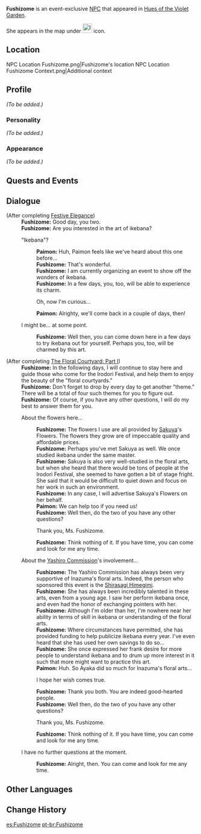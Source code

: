 {{Meta
<!-- Remove this template after adding the missing info -->
|missing_NPC_profile  = yes
}}
{{Character Infobox
|type             = Event NPC
|image            = NPC Fushizome.png
|region           = Inazuma
|affiliation      = 
|title            = Florist
}}
'''Fushizome''' is an event-exclusive [[NPC]] that appeared in [[Hues of the Violet Garden]].

She appears in the map under [[File:Icon Dialogue Flower.svg|25x25px]] icon.

==Location==
<gallery hideaddbutton="true" captionalign="center">
NPC Location Fushizome.png|Fushizome's location
NPC Location Fushizome Context.png|Additional context
</gallery>

==Profile==
<!--detailed story/lore information goes here-->
''(To be added.)''

===Personality===
''(To be added.)''

===Appearance===
''(To be added.)''

==Quests and Events==
{{Quest Appearances}}

==Dialogue==
{{Dialogue start}}
;(After completing [[Festive Elegance]])
:'''Fushizome:''' Good day, you two.
:'''Fushizome:''' Are you interested in the art of ikebana?
:{{DIcon}} "Ikebana"?
::'''Paimon:''' Huh, Paimon feels like we've heard about this one before...
::'''Fushizome:''' That's wonderful.
::'''Fushizome:''' I am currently organizing an event to show off the wonders of ikebana.
::'''Fushizome:''' In a few days, you, too, will be able to experience its charm.
::{{DIcon}} Oh, now I'm curious...
::'''Paimon:''' Alrighty, we'll come back in a couple of days, then!
:{{DIcon}} I might be... at some point.
::'''Fushizome:''' Well then, you can come down here in a few days to try ikebana out for yourself. Perhaps you, too, will be charmed by this art.

;(After completing [[The Floral Courtyard: Part I]])
:'''Fushizome:''' In the following days, I will continue to stay here and guide those who come for the Irodori Festival, and help them to enjoy the beauty of the "floral courtyards."
:'''Fushizome:''' Don't forget to drop by every day to get another "theme." There will be a total of four such themes for you to figure out.
:'''Fushizome:''' Of course, if you have any other questions, I will do my best to answer them for you.
:{{DIcon}} About the flowers here...
::'''Fushizome:''' The flowers I use are all provided by [[Sakuya]]'s Flowers. The flowers they grow are of impeccable quality and affordable prices.
::'''Fushizome:''' Perhaps you've met Sakuya as well. We once studied ikebana under the same master.
::'''Fushizome:''' Sakuya is also very well-studied in the floral arts, but when she heard that there would be tons of people at the Irodori Festival, she seemed to have gotten a bit of stage fright. She said that it would be difficult to quiet down and focus on her work in such an environment.
::'''Fushizome:''' In any case, I will advertise Sakuya's Flowers on her behalf.
::'''Paimon:''' We can help too if you need us!
::'''Fushizome:''' Well then, do the two of you have any other questions?
::{{DIcon}} Thank you, Ms. Fushizome.
::'''Fushizome:''' Think nothing of it. If you have time, you can come and look for me any time.
:{{DIcon}} About the [[Yashiro Commission]]'s involvement...
::'''Fushizome:''' The Yashiro Commission has always been very supportive of Inazuma's floral arts. Indeed, the person who sponsored this event is the [[Shirasagi Himegimi]].
::'''Fushizome:''' She has always been incredibly talented in these arts, even from a young age. I saw her perform ikebana once, and even had the honor of exchanging pointers with her.
::'''Fushizome:''' Although I'm older than her, I'm nowhere near her ability in terms of skill in ikebana or understanding of the floral arts.
::'''Fushizome:''' Where circumstances have permitted, she has provided funding to help publicize ikebana every year. I've even heard that she has used her own savings to do so...
::'''Fushizome:''' She once expressed her frank desire for more people to understand ikebana and to drum up more interest in it such that more might want to practice this art.
::'''Paimon:''' Huh. So Ayaka did so much for Inazuma's floral arts...
::{{DIcon}} I hope her wish comes true.
::'''Fushizome:''' Thank you both. You are indeed good-hearted people.
::'''Fushizome:''' Well then, do the two of you have any other questions?
::{{DIcon}} Thank you, Ms. Fushizome.
::'''Fushizome:''' Think nothing of it. If you have time, you can come and look for me any time.
:{{DIcon}} I have no further questions at the moment.
::'''Fushizome:''' Alright, then. You can come and look for me any time.
{{Dialogue end}}

==Other Languages==
{{Other Languages|default_hidden = 1
|en      = Fushizome
|zhs     = 柴染
|zhs_rm  = Cháirǎn
|zht     = 柴染
|zht_rm  = Cháirǎn
|ja      = 柴染
|ja_rm   = Fushizome
|ko      = 후시조메
|ko_rm   = Husijome
|es      = Fushizome
|fr      = Fushizome
|ru      = Фусидзомэ
|th      = Fushizome
|vi      = Fushizome
|de      = Fushizome
|id      = Fushizome
|pt      = Fushizome
}}

==Change History==
{{Change History|2.6}}
[[es:Fushizome]]
[[pt-br:Fushizome]]